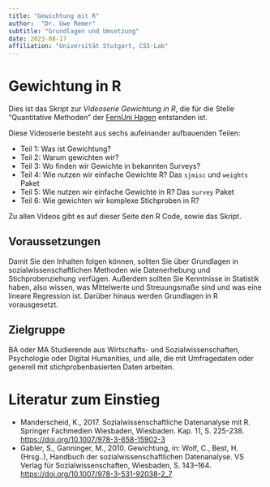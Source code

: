 ```yaml
---
title: "Gewichtung mit R"
author:  "Dr. Uwe Remer"
subtitle: "Grundlagen und Umsetzung"
date: 2023-08-17
affiliation: "Universität Stutgart, CSS-Lab"
---
```


# Gewichtung in R

Dies ist das Skript zur *Videoserie Gewichtung in R*, die für die Stelle "Quantitative Methoden" der [FernUni Hagen](https://www.fernuni-hagen.de/) entstanden ist.

Diese Videoserie besteht aus sechs aufeinander aufbauenden Teilen:

-   Teil 1: Was ist Gewichtung?
-   Teil 2: Warum gewichten wir?
-   Teil 3: Wo finden wir Gewichte in bekannten Surveys?
-   Teil 4: Wie nutzen wir einfache Gewichte R? Das `sjmisc` und `weights` Paket
-   Teil 5: Wie nutzen wir einfache Gewichte in R? Das `survey` Paket
-   Teil 6: Wie gewichten wir komplexe Stichproben in R?

Zu allen Videos gibt es auf dieser Seite den R Code, sowie das Skript.

## Voraussetzungen

Damit Sie den Inhalten folgen können, sollten Sie über Grundlagen in sozialwissenschaftlichen Methoden wie Datenerhebung und Stichprobenziehung verfügen. Außerdem sollten Sie Kenntnisse in Statistik haben, also wissen, was Mittelwerte und Streuungsmaße sind und was eine lineare Regression ist. Darüber hinaus werden Grundlagen in R vorausgesetzt.

## Zielgruppe

BA oder MA Studierende aus Wirtschafts- und Sozialwissenschaften, Psychologie oder Digital Humanities, und alle, die mit Umfragedaten oder generell mit stichprobenbasierten Daten arbeiten.

# Literatur zum Einstieg

-   Manderscheid, K., 2017. Sozialwissenschaftliche Datenanalyse mit R. Springer Fachmedien Wiesbaden, Wiesbaden. Kap. 11, S. 225-238. <https://doi.org/10.1007/978-3-658-15902-3>
-   Gabler, S., Ganninger, M., 2010. Gewichtung, in: Wolf, C., Best, H. (Hrsg..), Handbuch der sozialwissenschaftlichen Datenanalyse. VS Verlag für Sozialwissenschaften, Wiesbaden, S. 143--164. <https://doi.org/10.1007/978-3-531-92038-2_7>
